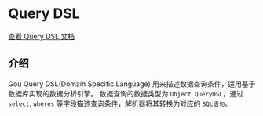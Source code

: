 # Query DSL

[查看 Query DSL 文档](../手册/QueryDSL/查询数据)

## 介绍

Gou Query DSL(Domain Specific Language) 用来描述数据查询条件，适用基于数据库实现的数据分析引擎。
数据查询的数据类型为 `Object QueryDSL`，通过 `select`, `wheres` 等字段描述查询条件，解析器将其转换为对应的 `SQL语句`。

<Div style={{ display: "flex", justifyContent: "right" }}>

  <Link type="next" title="处理器" link="手册/QueryDSL/查询数据"></Link>
</Div>
